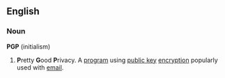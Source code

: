 ==English==
===Noun===
'''PGP''' (initialism)
# '''P'''retty '''G'''ood '''P'''rivacy. A [[program]] using [[public key]] [[encryption]] popularly used with [[email]].
{{wikipedia}}